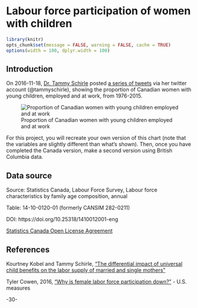 <!-- 
This file by Martin Monkman 
is licensed under a Creative Commons Attribution 4.0 International License
https://creativecommons.org/licenses/by/4.0/  
-->


# Labour force participation of women with children {#lfs-women}


```r
library(knitr)
opts_chunk$set(message = FALSE, warning = FALSE, cache = TRUE)
options(width = 100, dplyr.width = 100)

```

## Introduction {#lfs-women-intro}


On 2016-11-18, [Dr. Tammy Schirle](https://legacy.wlu.ca/homepage.php?grp_id=1805&f_id=31) posted [a series of tweets](https://twitter.com/tammyschirle/status/799616596750831616) via her twitter account (@tammyschirle), showing the proportion of Canadian women with young children, employed and at work, from 1976-2015.


![Proportion of Canadian women with young children employed and at work](static/img_capstone/schirle_lfs_women_age_of_child.png)



For this project, you will recreate your own version of this chart (note that the variables are slightly different than what's shown). Then, once you have completed the Canada version, make a second version using British Columbia data.



## Data source {#lfs-women-data}

Source: Statistics Canada, Labour Force Survey, Labour force characteristics by family age composition, annual

Table: 14-10-0120-01 (formerly CANSIM 282-0211)

DOI:   https://doi.org/10.25318/1410012001-eng

[Statistics Canada Open License Agreement](http://www.statcan.gc.ca/eng/reference/licence)




## References {#lfs-women-references}

Kourtney Kobel and Tammy Schirle, ["The differential impact of universal child benefits on the labor supply of married and single mothers"](http://www.lcerpa.org/public/papers/LCERPA_2015_11.pdf)

Tyler Cowen, 2016, ["Why is female labor force participation down?"](http://marginalrevolution.com/marginalrevolution/2016/11/female-labor-force-participation.html) - U.S. measures


-30-